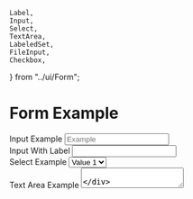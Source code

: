     Label,
    Input,
    Select,
    TextArea,
    LabeledSet,
    FileInput,
    Checkbox,
} from "../ui/Form";

<Meta title="Example/Form" />

# Form Example

<Canvas>
    <div className="bg-gray-100 w-full h-full p-4 space-y-4">
        <div className="space-y-0.5">
            <Card>
                <div className="items-center space-x-4">
                    <form>
                        <div className="py-1">
                            <Label htmlFor="input1">Input Example</Label>
                            <Input id="input1" name="Input1" placeholder="Example"/>
                        </div>
                        <div className="py-1">
                            <Label>Input With Label</Label>
                            <Input id="input2" name="Input1" label="Example" />
                        </div>
                        <div className="py-1">
                            <Label htmlFor="select1">Select Example</Label>
                            <Select id="select1">
                                <option key="k1">Value 1</option>
                                <option key="k2">Value 2</option>
                                <option key="k3">Value 3</option>
                            </Select>
                        </div>
                        <div className="py-1">
                            <Label htmlFor="ta1">Text Area Example</Label>
                            <TextArea id="ta1" />
                        </div>
                        <div className="py-1">
                            <Checkbox label="Check Box Example" />
                        </div>
                        <div className="py-1">
                            <LabeledSet />
                        </div>
                        <div className="py-1">
                            <Label htmlFor="fa1">File Input Example</Label>
                            <FileInput id="fa1" />
                        </div>
                    </form>
                </div>
            </Card>
        </div>
    </div>
</Canvas>
